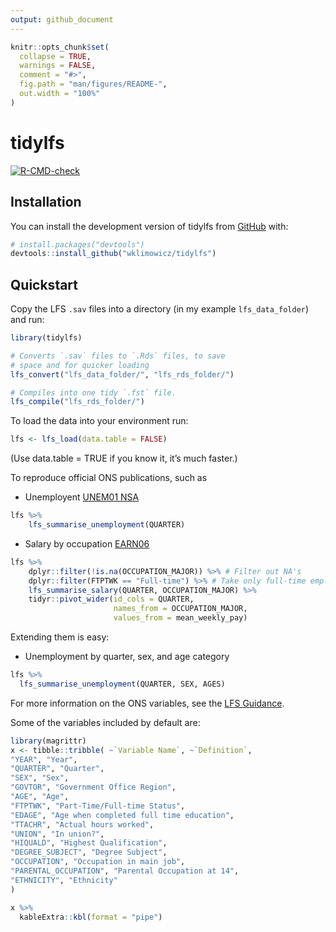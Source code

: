 ```yaml
---
output: github_document
---
```


<!-- README.md is generated from README.Rmd. Please edit that file -->

```r
knitr::opts_chunk$set(
  collapse = TRUE,
  warnings = FALSE,
  comment = "#>",
  fig.path = "man/figures/README-",
  out.width = "100%"
)
```
# tidylfs

<!-- badges: start -->
[![R-CMD-check](https://github.com/wklimowicz/tidylfs/workflows/R-CMD-check/badge.svg)](https://github.com/wklimowicz/tidylfs/actions)
<!-- badges: end -->

## Installation

You can install the development version of tidylfs from [GitHub](https://github.com/) with:

``` r
# install.packages("devtools")
devtools::install_github("wklimowicz/tidylfs")
```

## Quickstart

Copy the LFS `.sav` files into a directory (in my example `lfs_data_folder`) and run:

```r
library(tidylfs)

# Converts `.sav` files to `.Rds` files, to save
# space and for quicker loading
lfs_convert("lfs_data_folder/", "lfs_rds_folder/")

# Compiles into one tidy `.fst` file.
lfs_compile("lfs_rds_folder/")
```

To load the data into your environment run: 
```r
lfs <- lfs_load(data.table = FALSE)
```
(Use data.table = TRUE if you know it, it's much faster.)

To reproduce official ONS publications, such as

* Unemployent [UNEM01 NSA](https://www.ons.gov.uk/employmentandlabourmarket/peoplenotinwork/unemployment/datasets/unemploymentbyageanddurationnotseasonallyadjustedunem01nsa)
```r
lfs %>%
    lfs_summarise_unemployment(QUARTER)
```

* Salary by occupation [EARN06](https://www.ons.gov.uk/employmentandlabourmarket/peopleinwork/earningsandworkinghours/datasets/grossweeklyearningsbyoccupationearn06)
```r
lfs %>%
    dplyr::filter(!is.na(OCCUPATION_MAJOR)) %>% # Filter out NA's
    dplyr::filter(FTPTWK == "Full-time") %>% # Take only full-time employees
    lfs_summarise_salary(QUARTER, OCCUPATION_MAJOR) %>%
    tidyr::pivot_wider(id_cols = QUARTER,
                       names_from = OCCUPATION_MAJOR,
                       values_from = mean_weekly_pay)
```

Extending them is easy:

* Unemployment by quarter, sex, and age category
```r
lfs %>%
  lfs_summarise_unemployment(QUARTER, SEX, AGES)
```

For more information on the ONS variables, see the [LFS Guidance](https://www.ons.gov.uk/employmentandlabourmarket/peopleinwork/employmentandemployeetypes/methodologies/labourforcesurveyuserguidance).

Some of the variables included by default are:
```r

library(magrittr)
x <- tibble::tribble( ~`Variable Name`, ~`Definition`,
"YEAR", "Year",
"QUARTER", "Quarter",
"SEX", "Sex",
"GOVTOR", "Government Office Region",
"AGE", "Age",
"FTPTWK", "Part-Time/Full-time Status",
"EDAGE", "Age when completed full time education",
"TTACHR", "Actual hours worked",
"UNION", "In union?",
"HIQUALD", "Highest Qualification",
"DEGREE_SUBJECT", "Degree Subject",
"OCCUPATION", "Occupation in main job",
"PARENTAL_OCCUPATION", "Parental Occupation at 14",
"ETHNICITY", "Ethnicity"
)

x %>%
  kableExtra::kbl(format = "pipe")

```
